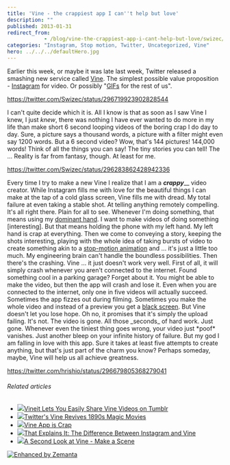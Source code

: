 ```yaml
---
title: 'Vine - the crappiest app I can''t help but love'
description: ""
published: 2013-01-31
redirect_from: 
            - /blog/vine-the-crappiest-app-i-cant-help-but-love/swizec/5926
categories: "Instagram, Stop motion, Twitter, Uncategorized, Vine"
hero: ../../../defaultHero.jpg
---
```

Earlier this week, or maybe it was late last week, Twitter released a smashing new service called [Vine](http://vineapp.com/). The simplest possible value proposition - [Instagram](http://instagr.am/ "Instagram") for video. Or possibly &quot;[GIFs](http://en.wikipedia.org/wiki/Graphics_Interchange_Format "Graphics Interchange Format") for the rest of us&quot;.

https://twitter.com/Swizec/status/296719923902828544

I can&#x27;t quite decide which it is. All I know is that as soon as I saw Vine I knew, I just _knew_, there was nothing I have ever wanted to do more in my life than make short 6 second looping videos of the boring crap I do day to day. Sure, a picture says a thousand words, a picture with a filter might even say 1200 words. But a 6 second video? Wow, that&#x27;s 144 pictures! 144,000 words! Think of all the things you can say! The tiny stories you can tell! The ... Reality is far from fantasy, though. At least for me.

https://twitter.com/Swizec/status/296283862428942336

Every time I try to make a new Vine I realize that I am a **_crappy_**\__ video creator. While Instagram fills me with love for the beautiful things I can make at the tap of a cold glass screen, Vine fills me with dread. My total failure at even taking a stable shot. At telling anything remotely compelling. It&#x27;s all right there. Plain for all to see. Whenever I&#x27;m doing something, that means using my [dominant hand](http://en.wikipedia.org/wiki/Handedness "Handedness"). I want to make videos of doing something \[interesting]. But that means holding the phone with my left hand. My left hand is crap at everything. Then we come to conveying a story, keeping the shots interesting, playing with the whole idea of taking bursts of video to create something akin to a [stop-motion animation](http://en.wikipedia.org/wiki/Stop_motion "Stop motion") and ... it&#x27;s just a little too much. My engineering brain can&#x27;t handle the boundless possibilities. Then there&#x27;s the crashing. Vine ... it just doesn&#x27;t work very well. First of all, it will simply crash whenever you aren&#x27;t connected to the internet. Found something cool in a parking garage? Forget about it. You might be able to make the video, but then the app will crash and lose it. Even when you are connected to the internet, only one in five videos will actually succeed. Sometimes the app fizzes out during filming. Sometimes you make the whole video and instead of a preview you get a [black screen](http://en.wikipedia.org/wiki/Black_Screen_of_Death "Black Screen of Death"). But Vine doesn&#x27;t let you lose hope. Oh no, it promises that it&#x27;s simply the upload failing. It&#x27;s not. The video is gone. All those \_seconds_ of hard work. Just gone. Whenever even the tiniest thing goes wrong, your video just \*poof\* vanishes. Just another bleep on your infinite history of failure. But my god I am falling in love with this app. Sure it takes at least five attempts to create anything, but that&#x27;s just part of the charm you know? Perhaps someday, maybe, Vine will help us all achieve greatness.

https://twitter.com/hrishio/status/296679805368279041

###### Related articles

- [![](http://i.zemanta.com/141722974_80_80.jpg)](http://rjmarmol.com/2013/01/30/vineit-lets-you-easily-share-vine-videos-on-tumblr/)[Vineit Lets You Easily Share Vine Videos on Tumblr](http://rjmarmol.com/2013/01/30/vineit-lets-you-easily-share-vine-videos-on-tumblr/)
- [![](http://i.zemanta.com/141910820_80_80.jpg)](http://www.livescience.com/26745-vine-app-melies-magic.html)[Twitter&#x27;s Vine Revives 1890s Magic Movies](http://www.livescience.com/26745-vine-app-melies-magic.html)
- [![](http://i.zemanta.com/141571872_80_80.jpg)](http://suburbanmen.com/vine-app-is-crap/18171/)[Vine App is Crap](http://suburbanmen.com/vine-app-is-crap/18171/)
- [![](http://i.zemanta.com/141314871_80_80.jpg)](http://www.petapixel.com/2013/01/28/that-explains-it-the-difference-between-instagram-and-vine/)[That Explains It: The Difference Between Instagram and Vine](http://www.petapixel.com/2013/01/28/that-explains-it-the-difference-between-instagram-and-vine/)
- [![](http://i.zemanta.com/141812395_80_80.jpg)](https://www.blogher.com/second-look-vine-make-scene)[A Second Look at Vine - Make a Scene](https://www.blogher.com/second-look-vine-make-scene)

[![Enhanced by Zemanta](http://img.zemanta.com/zemified_e.png?x-id=97299318-2e70-4d58-a0c3-fe55610de74f)](http://www.zemanta.com/?px "Enhanced by Zemanta")
